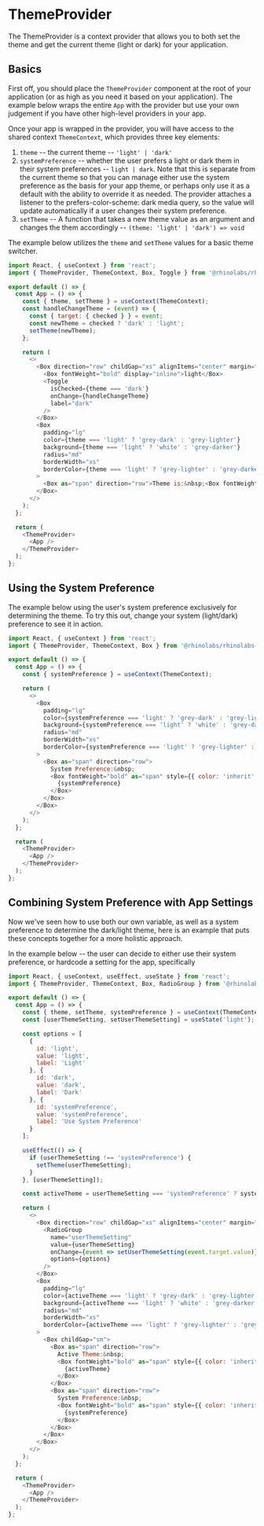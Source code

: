 
<Meta title="Providers/ThemeProvider/Codesandbox" />

# ThemeProvider

The ThemeProvider is a context provider that allows you to both set the theme and get the current theme (light or dark) for your application.

## Basics

First off, you should place the `ThemeProvider` component at the root of your application (or as high as you need it based on your application).
The example below wraps the entire `App` with the provider but use your own judgement if you have other high-level providers in your app.

Once your app is wrapped in the provider, you will have access to the shared context `ThemeContext`, which provides three key elements:

1. `theme` -- the current theme -- `'light' | 'dark'`
2. `systemPreference` -- whether the user prefers a light or dark them in their system preferences -- `light | dark`. Note that this is separate from the
current theme so that you can manage either use the system preference as the basis for your app theme, or perhaps only use it as a default with the ability to
override it as needed. The provider attaches a listener to the prefers-color-scheme: dark media query, so the value will update automatically if a user changes their
system preference.
3. `setTheme` -- A function that takes a new theme value as an argument and changes the them accordingly -- `(theme: 'light' | 'dark') => void`

The example below utilizes the `theme` and `setTheme` values for a basic theme switcher.

```js codesandbox=rhinolabs-components
import React, { useContext } from 'react';
import { ThemeProvider, ThemeContext, Box, Toggle } from '@rhinolabs/rhinolabs-components';

export default () => {
  const App = () => {
    const { theme, setTheme } = useContext(ThemeContext);
    const handleChangeTheme = (event) => {
      const { target: { checked } } = event;
      const newTheme = checked ? 'dark' : 'light';
      setTheme(newTheme);
    };

    return (
      <>
        <Box direction="row" childGap="xs" alignItems="center" margin="0 0 md 0">
          <Box fontWeight="bold" display="inline">light</Box>
          <Toggle
            isChecked={theme === 'dark'}
            onChange={handleChangeTheme}
            label="dark"
          />
        </Box>
        <Box
          padding="lg"
          color={theme === 'light' ? 'grey-dark' : 'grey-lighter'}
          background={theme === 'light' ? 'white' : 'grey-darker'}
          radius="md"
          borderWidth="xs"
          borderColor={theme === 'light' ? 'grey-lighter' : 'grey-darker'}
        >
          <Box as="span" direction="row">Theme is:&nbsp;<Box fontWeight="bold" as="span">{theme}</Box></Box>
        </Box>
      </>
    );
  };

  return (
    <ThemeProvider>
      <App />
    </ThemeProvider>
  );
};
```


## Using the System Preference

The example below using the user's system preference exclusively for determining the theme. To try this out,
change your system (light/dark) preference to see it in action.

```js codesandbox=rhinolabs-components
import React, { useContext } from 'react';
import { ThemeProvider, ThemeContext, Box } from '@rhinolabs/rhinolabs-components';

export default () => {
  const App = () => {
    const { systemPreference } = useContext(ThemeContext);

    return (
      <>
        <Box
          padding="lg"
          color={systemPreference === 'light' ? 'grey-dark' : 'grey-lighter'}
          background={systemPreference === 'light' ? 'white' : 'grey-darker'}
          radius="md"
          borderWidth="xs"
          borderColor={systemPreference === 'light' ? 'grey-lighter' : 'grey-darker'}
        >
          <Box as="span" direction="row">
            System Preference:&nbsp;
            <Box fontWeight="bold" as="span" style={{ color: 'inherit' }}>
              {systemPreference}
            </Box>
          </Box>
        </Box>
      </>
    );
  };

  return (
    <ThemeProvider>
      <App />
    </ThemeProvider>
  );
};
```

## Combining System Preference with App Settings

Now we've seen how to use both our own variable, as well as a system preference to determine the dark/light theme,
here is an example that puts these concepts together for a more holistic approach.

In the example below -- the user can decide to either use their system preference, or hardcode a setting for the app, specifically

```js codesandbox=rhinolabs-components
import React, { useContext, useEffect, useState } from 'react';
import { ThemeProvider, ThemeContext, Box, RadioGroup } from '@rhinolabs/rhinolabs-components';

export default () => {
  const App = () => {
    const { theme, setTheme, systemPreference } = useContext(ThemeContext);
    const [userThemeSetting, setUserThemeSetting] = useState('light');

    const options = [
      {
        id: 'light',
        value: 'light',
        label: 'Light'
      }, {
        id: 'dark',
        value: 'dark',
        label: 'Dark'
      }, {
        id: 'systemPreference',
        value: 'systemPreference',
        label: 'Use System Preference'
      }
    ];

    useEffect(() => {
      if (userThemeSetting !== 'systemPreference') {
        setTheme(userThemeSetting);
      }
    }, [userThemeSetting]);

    const activeTheme = userThemeSetting === 'systemPreference' ? systemPreference : theme;

    return (
      <>
        <Box direction="row" childGap="xs" alignItems="center" margin="0 0 md 0">
          <RadioGroup
            name="userThemeSetting"
            value={userThemeSetting}
            onChange={event => setUserThemeSetting(event.target.value)}
            options={options}
          />
        </Box>
        <Box
          padding="lg"
          color={activeTheme === 'light' ? 'grey-dark' : 'grey-lighter'}
          background={activeTheme === 'light' ? 'white' : 'grey-darker'}
          radius="md"
          borderWidth="xs"
          borderColor={activeTheme === 'light' ? 'grey-lighter' : 'grey-darker'}
        >
          <Box childGap="sm">
            <Box as="span" direction="row">
              Active Theme:&nbsp;
              <Box fontWeight="bold" as="span" style={{ color: 'inherit' }}>
                {activeTheme}
              </Box>
            </Box>
            <Box as="span" direction="row">
              System Preference:&nbsp;
              <Box fontWeight="bold" as="span" style={{ color: 'inherit' }}>
                {systemPreference}
              </Box>
            </Box>
          </Box>
        </Box>
      </>
    );
  };

  return (
    <ThemeProvider>
      <App />
    </ThemeProvider>
  );
};
```
